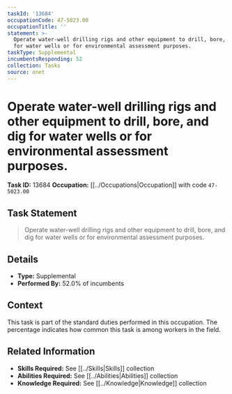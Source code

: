 ```yaml
---
taskId: '13684'
occupationCode: 47-5023.00
occupationTitle: ''
statement: >-
  Operate water-well drilling rigs and other equipment to drill, bore, and dig
  for water wells or for environmental assessment purposes.
taskType: Supplemental
incumbentsResponding: 52
collection: Tasks
source: onet
---
```

# Operate water-well drilling rigs and other equipment to drill, bore, and dig for water wells or for environmental assessment purposes.

**Task ID:** 13684
**Occupation:** [[../Occupations|Occupation]] with code `47-5023.00`

## Task Statement

> Operate water-well drilling rigs and other equipment to drill, bore, and dig for water wells or for environmental assessment purposes.

## Details

- **Type:** Supplemental
- **Performed By:** 52.0% of incumbents

## Context

This task is part of the standard duties performed in this occupation. The percentage indicates how common this task is among workers in the field.

## Related Information

- **Skills Required:** See [[../Skills|Skills]] collection
- **Abilities Required:** See [[../Abilities|Abilities]] collection
- **Knowledge Required:** See [[../Knowledge|Knowledge]] collection
